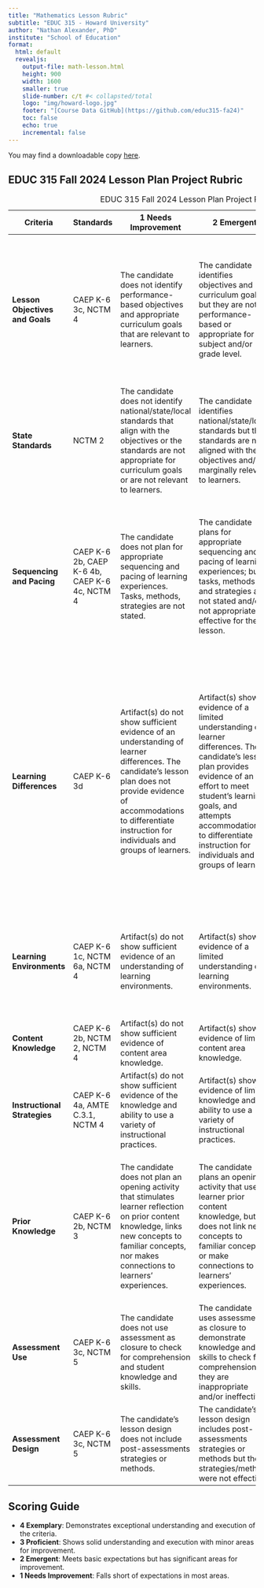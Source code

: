 ```yaml
---
title: "Mathematics Lesson Rubric"
subtitle: "EDUC 315 - Howard University"
author: "Nathan Alexander, PhD"
institute: "School of Education"
format: 
  html: default
  revealjs:
    output-file: math-lesson.html
    height: 900
    width: 1600
    smaller: true
    slide-number: c/t #< collapsted/total
    logo: "img/howard-logo.jpg"
    footer: "[Course Data GitHub](https://github.com/educ315-fa24)"
    toc: false
    echo: true
    incremental: false
---
```


You may find a downloadable copy [here](https://www.dropbox.com/scl/fi/txz80drh4dbhqktnllihy/EDUC-315-Math-Lesson-Plan-Rubric.pdf?rlkey=7uobnp2see08l0na65zsmeazu&dl=0).

## EDUC 315 Fall 2024 Lesson Plan Project Rubric

| Criteria | Standards | 1 Needs Improvement | 2 Emergent | 3 Proficient | 4 Exemplary |
|----------|-----------|---------------------|------------|--------------|-------------|
| **Lesson Objectives and Goals** | CAEP K-6 3c, NCTM 4 | The candidate does not identify performance-based objectives and appropriate curriculum goals that are relevant to learners. | The candidate identifies objectives and curriculum goals but they are not performance-based or appropriate for subject and/or grade level. | The candidate identifies performance-based objectives and appropriate curriculum goals and they are appropriate for subject and/or grade level. | The candidate identifies well-developed, performance-based objectives, appropriate curriculum goals that are appropriate for subject and/or grade level; correctly formulated; and addressed all domains. |
| **State Standards** | NCTM 2 | The candidate does not identify national/state/local standards that align with the objectives or the standards are not appropriate for curriculum goals or are not relevant to learners. | The candidate identifies national/state/local standards but the standards are not aligned with the objectives and/or marginally relevant to learners. | The candidate identifies national/state/local standards that are aligned with the objectives and relevant to learners. | The candidate identifies national/state/local standards that are clearly aligned with the objectives and relevant to learners. |
| **Sequencing and Pacing** | CAEP K-6 2b, CAEP K-6 4b, CAEP K-6 4c, NCTM 4 | The candidate does not plan for appropriate sequencing and pacing of learning experiences. Tasks, methods, strategies are not stated. | The candidate plans for appropriate sequencing and pacing of learning experiences; but tasks, methods and strategies are not stated and/or not appropriate or effective for the lesson. | The candidate plans for appropriate sequencing and pacing of learning experiences; and all tasks, methods, and strategies are stated and/or are appropriate and effective for the lesson | The candidate plans for appropriate sequencing and pacing of learning experiences; tasks, methods and strategies include a variety of creative, active learning, instructional strategies that address learner differences to maximize learning. |
| **Learning Differences** | CAEP K-6 3d | Artifact(s) do not show sufficient evidence of an understanding of learner differences. The candidate's lesson plan does not provide evidence of accommodations to differentiate instruction for individuals and groups of learners. | Artifact(s) show evidence of a limited understanding of learner differences. The candidate's lesson plan provides evidence of an effort to meet student's learning goals, and attempts accommodations to differentiate instruction for individuals and groups of learners. | Artifact(s) show evidence of an adequate understanding of learner differences. The candidate's lesson plan provides evidence of successfully meeting each student's learning goals, and successfully makes accommodations to differentiate instruction for individuals and groups of learners. | Artifact(s) show evidence of a thorough understanding of learner differences and links appropriate examples of how the candidate applies this competency. The candidate's lesson plan provides evidence of successfully meeting each student's learning goals, and successfully makes a variety of accommodations to differentiate instruction for individuals and groups of learners. |
| **Learning Environments** | CAEP K-6 1c, NCTM 6a, NCTM 4 | Artifact(s) do not show sufficient evidence of an understanding of learning environments. | Artifact(s) show evidence of a limited understanding of learning environments. | Artifact(s) show evidence of an adequate understanding of learning environments. | Artifact(s) show evidence of thorough understanding of learning environments and links appropriate examples of how the candidate applies this competency. |
| **Content Knowledge** | CAEP K-6 2b, NCTM 2, NCTM 4 | Artifact(s) do not show sufficient evidence of content area knowledge. | Artifact(s) show evidence of limited content area knowledge. | Artifact(s) show evidence of adequate content area knowledge. | Artifact(s) show evidence of thorough content area knowledge. |
| **Instructional Strategies** | CAEP K-6 4a, AMTE C.3.1, NCTM 4 | Artifact(s) do not show sufficient evidence of the knowledge and ability to use a variety of instructional practices. | Artifact(s) show evidence of limited knowledge and ability to use a variety of instructional practices. | Artifact(s) show evidence of adequate knowledge and ability to use a variety of instructional practices. | Artifact(s) show evidence of exceptional knowledge and ability to use a variety of instructional practices |
| **Prior Knowledge** | CAEP K-6 2b, NCTM 3 | The candidate does not plan an opening activity that stimulates learner reflection on prior content knowledge, links new concepts to familiar concepts, nor makes connections to learners' experiences. | The candidate plans an opening activity that used learner prior content knowledge, but does not link new concepts to familiar concepts, or make connections to learners' experiences. | The candidate plans an opening activity that stimulates learner reflection on prior content knowledge, links new concepts to familiar concepts, and makes connections to learners' experiences. | The candidate plans an opening activity that actively stimulates learner reflection on prior content knowledge, effectively links new concepts to familiar concepts, and creatively makes connections to learners' experiences. |
| **Assessment Use** | CAEP K-6 3c, NCTM 5 | The candidate does not use assessment as closure to check for comprehension and student knowledge and skills. | The candidate uses assessment as closure to demonstrate knowledge and skills to check for comprehension but they are inappropriate and/or ineffective. | The candidate uses appropriate assessment strategies as closure to demonstrate knowledge and skills to check for understanding. | The candidate uses creative appropriate assessments for closure to demonstrate knowledge and skills to check for comprehension. |
| **Assessment Design** | CAEP K-6 3c, NCTM 5 | The candidate's lesson design does not include post-assessments strategies or methods. | The candidate's lesson design includes post-assessments strategies or methods but the strategies/methods were not effective. | The candidate's lesson design includes post-assessments that were appropriate to effectively assess student learning. | The candidate's post-assessment matches learning objectives and includes creative strategies to effectively assess student learning. |

: EDUC 315 Fall 2024 Lesson Plan Project Rubric {.striped .hover}

## Scoring Guide

- **4 Exemplary**: Demonstrates exceptional understanding and execution of the criteria.
- **3 Proficient**: Shows solid understanding and execution with minor areas for improvement.
- **2 Emergent**: Meets basic expectations but has significant areas for improvement.
- **1 Needs Improvement**: Falls short of expectations in most areas.
